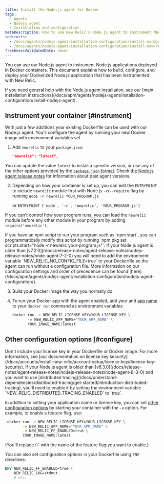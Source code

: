 ```yaml
---
title: Install the Node.js agent for Docker
tags:
  - Agents
  - Nodejs agent
  - Installation and configuration
metaDescription: How to use New Relic's Node.js agent to instrument Node.js applications deployed in Docker containers.
redirects:
  - /docs/agents/nodejs-agent/installation-configuration/install-nodejs-agent-docker
  - /docs/agents/nodejs-agent/installation-configuration/install-new-relic-nodejs-agent-docker
freshnessValidatedDate: never
---
```


You can use our Node.js agent to instrument Node.js applications deployed in Docker containers. This document explains how to build, configure, and deploy your Dockerized Node.js application that has been instrumented with New Relic.

<Callout tip="variant">
  If you need general help with the Node.js agent installation, see our [main installation instructions](/docs/apm/agents/nodejs-agent/installation-configuration/install-nodejs-agent).
</Callout>

## Instrument your container [#instrument]

With just a few additions your existing Dockerfile can be used with our Node.js agent. You'll configure the agent by running your new Docker image with environment variables set.

1. Add `newrelic` to your `package.json`:

   ```json
   "newrelic": "latest",
   ```

You can update the value `latest` to install a specific version, or use any of the other options provided by the [`package.json` format](https://docs.npmjs.com/files/package.json#dependencies). Check [the Node.js agent release notes](/docs/release-notes/agent-release-notes/nodejs-release-notes) for information about past agent versions.

2. Depending on how your container is set up, you can edit the `ENTRYPOINT` to include `newrelic` module first with Node.js `-r`/`--require` flag by running ```node -r newrelic YOUR_PROGRAM.js```

   or ```ENTRYPOINT ['node', '-r', 'newrelic', 'YOUR_PROGRAM.js']```

If you can't control how your program runs, you can load the `newrelic` module before any other module in your program by adding `require('newrelic')`.


   <Callout variant="tip">
If you have an npm script to run your program such as `npm start`, you can programmatically modify this script by running `npm pkg set scripts.start="node -r newrelic your-program.js"`.
   </Callout>

   <Callout variant="important">
     If your Node.js agent is older than [v7.2.0](/docs/release-notes/agent-release-notes/nodejs-release-notes/node-agent-7-2-0) you will need to add the environment variable `NEW_RELIC_NO_CONFIG_FILE=true` to your Dockerfile so the agent can run without a configuration file.  More information on our configuration settings and order of precedence can be found [here](/docs/apm/agents/nodejs-agent/installation-configuration/nodejs-agent-configuration/).
   </Callout>

3. Build your Docker image the way you normally do.

4. To run your Docker app with the agent enabled, add your <InlinePopover type="licenseKey"/> and [app name](/docs/agents/manage-apm-agents/app-naming/name-your-application) to your `docker run` command as environment variables:

   ```bash
   docker run -e NEW_RELIC_LICENSE_KEY=YOUR_LICENSE_KEY \
          -e NEW_RELIC_APP_NAME="YOUR_APP_NAME" \
          YOUR_IMAGE_NAME:latest
   ```

<InstallFeedback/>

## Other configuration options [#configure]

<Callout variant="caution">
Don't include your license key in your Dockerfile or Docker image. For more information, see [our documentation on license key security](/docs/accounts/install-new-relic/account-setup/license-key#license-key-security).
</Callout>

<Callout variant="tip">
  If your Node.js agent is older than [v8.3.0](/docs/release-notes/agent-release-notes/nodejs-release-notes/node-agent-8-3-0) and you want to use [distributed tracing](/docs/understand-dependencies/distributed-tracing/get-started/introduction-distributed-tracing), you'll need to enable it by setting the environment variable `NEW_RELIC_DISTRIBUTED_TRACING_ENABLED` to `true`.
</Callout>


In addition to setting your application name or license key, you can set [other configuration options](/docs/agents/nodejs-agent/installation-configuration/nodejs-agent-configuration) by starting your container with the `-e` option. For example, to enable a feature flag, use:

```bash
 docker run -e NEW_RELIC_LICENSE_KEY=YOUR_LICENSE_KEY \
        -e NEW_RELIC_APP_NAME="YOUR_APP_NAME" \
        -e NEW_RELIC_FF_ENABLED=true \
        YOUR_IMAGE_NAME:latest
```
(You'll replace `FF` with the name of the feature flag you want to enable.)

You can also set configuration options in your Dockerfile using `ENV` directives:

```dockerfile
ENV NEW_RELIC_FF_ENABLED=true \
    NEW_RELIC_LOG=stdout
    # etc.
```
